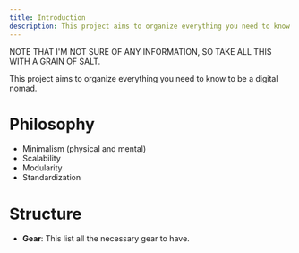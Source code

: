 ```yaml
---
title: Introduction
description: This project aims to organize everything you need to know to be a digital nomad
---
```


NOTE THAT I'M NOT SURE OF ANY INFORMATION, SO TAKE ALL THIS WITH A GRAIN OF SALT.

This project aims to organize everything you need to know to be a digital nomad.

# Philosophy

- Minimalism (physical and mental)
- Scalability
- Modularity
- Standardization

# Structure

- **Gear**: This list all the necessary gear to have.